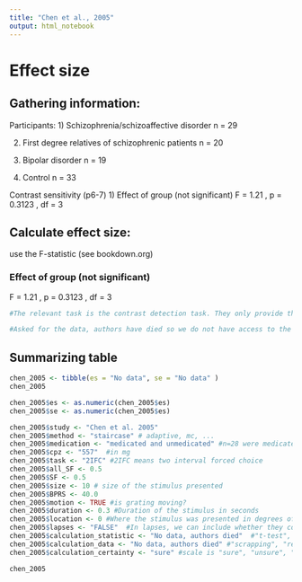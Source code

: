 ```yaml
---
title: "Chen et al., 2005"
output: html_notebook
---
```


# Effect size

## Gathering information:

Participants:
1) Schizophrenia/schizoaffective disorder n = 29

2)  First degree relatives of schizophrenic patients n = 20

3)  Bipolar disorder n = 19

4)  Control n = 33

Contrast sensitivity (p6-7)
1) Effect of group (not significant) F = 1.21 , p = 0.3123 , df = 3

## Calculate effect size:
use the F-statistic (see bookdown.org)

### Effect of group (not significant)
F = 1.21 , p = 0.3123 , df = 3
```r
#The relevant task is the contrast detection task. They only provide the F for the four groups, so it is not possible to calculate the g for the schizophrenia and control group. We need to ask for the data.

#Asked for the data, authors have died so we do not have access to the data.
```


## Summarizing table
```r
chen_2005 <- tibble(es = "No data", se = "No data" ) 
chen_2005

chen_2005$es <- as.numeric(chen_2005$es)
chen_2005$se <- as.numeric(chen_2005$es)

chen_2005$study <- "Chen et al. 2005"
chen_2005$method <- "staircase" # adaptive, mc, ... 
chen_2005$medication <- "medicated and unmedicated" #n=28 were medicated, n=1 unmedicated
chen_2005$cpz <- "557"  #in mg
chen_2005$task <- "2IFC" #2IFC means two interval forced choice
chen_2005$all_SF <- 0.5
chen_2005$SF <- 0.5
chen_2005$size <- 10 # size of the stimulus presented
chen_2005$BPRS <- 40.0
chen_2005$motion <- TRUE #is grating moving?
chen_2005$duration <- 0.3 #Duration of the stimulus in seconds
chen_2005$location <- 0 #Where the stimulus was presented in degrees of visual angle (fixation = 0)
chen_2005$lapses <- "FALSE"  #In lapses, we can include whether they control for lapses (TRUE) or not (FALSE).
chen_2005$calculation_statistic <- "No data, authors died"  #"t-test", "m and sd"
chen_2005$calculation_data <- "No data, authors died" #"scrapping", "reported", "raw"
chen_2005$calculation_certainty <- "sure" #scale is "sure", "unsure", "very unsure"

chen_2005
```
